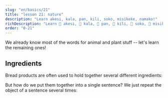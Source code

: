 ```yaml
---
slug: "en/basics/21"
title: "lesson 21: nature"
description: "Learn akesi, kala, pan, kili, soko, misikeke, namako!"
richDescription: "Learn 󱤁 akesi, 󱤔 kala, 󱥋 pan, 󱤚 kili, 󱦁 soko, 󱦇 misikeke, 󱥸 namako!"
order: "0-21"
---
```



We already know most of the words for animal and plant stuff -- let's learn the remaining ones!

<List>
  <Word sl="akesi" m="reptile or amphibian, like a frog, lizard, snake" />
  <Word
    sl="kala"
    m="fish or sea creature, like a salmon, whale, shark, octopus"
  />
  <Word sl="pan" m="starchy food, like wheat, rice, bread, pasta" />
  <Word sl="kili" m="fruit, vegetable" />
  <Word sl="soko" m="mushroom" />
  <Word sl="misikeke" m="medicine" />
  <Word sl="namako" m="spice, garnish, adornment" />
  <Sentence sl="soko li kili nasa." m="Mushrooms are strange fruit." />
  <Sentence
    sl="kala suli li alasa e kala lili."
    m="A large fish hunts smaller fish."
  />
  <Sentence
    sl="mi o moku e misikeke lon tenpo mute."
    m="I have to frequently take medication."
  />
</List>

## Ingredients

Bread products are often used to hold together several different ingredients:

<List>
  <Sentence sl="pan li jo e soweli." m="The pizza contains meat." />
  <Sentence sl="pan li jo e kili." m="The pizza contains vegetables." />
  <Sentence sl="pan li jo e namako." m="The pizza contains condiments." />
</List>

But how do we put them together into a single sentence? We just repeat the object of a sentence several times:

<List>
  <Sentence
  sl="pan li jo e soweli e kili e namako."
  m="The pizza contains meat, vegetables, (and) condiments."
/>
</List>
